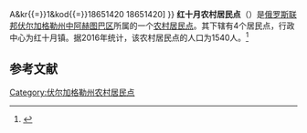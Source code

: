 {{Infobox Settlement
| official_name = 红十月农村居民点
| native_name = Краснооктябрьское сельское поселение
| settlement_type = [[农村居民点|农村居民点]]
| subdivision_type = [[国家|国家]]
| subdivision_type1 = [[州_(俄罗斯)|州]]
| subdivision_type2 = [[区_(苏联)|区]]
| subdivision_name = {{RUS}}
| subdivision_name1 = [[伏尔加格勒州|伏尔加格勒州]]
| subdivision_name2 = [[中阿赫图巴区|中阿赫图巴区]]
| seat_type = 行政中心
| seat = 红十月镇
| population_as_of=2016
| population_footnotes = <ref name=stat />
| population_total = 1540
| coordinates_display = inline,title
| latd = 49 | latm = 04 | lats = 44 | latNS = N
| longd = 45 | longm = 18 | longs = 29 | longEW = E
| timezone = [[莫斯科时间|MSK]]
| utc_offset = +3
| blank_name = [[俄罗斯市政土地区划代码|OKTMO编码]]
| blank_info = [http://classif.spb.ru/classificators/view/tma.php?st{{=}}A&kr{{=}}1&kod{{=}}18651420 18651420]
}}
'''红十月农村居民点'''（{{lang-ru|Краснооктябрьское сельское поселение}}）是[[俄罗斯联邦|俄罗斯联邦]][[伏尔加格勒州|伏尔加格勒州]][[中阿赫图巴区|中阿赫图巴区]]所属的一个[[农村居民点|农村居民点]]。其下辖有4个居民点，行政中心为红十月镇。据2016年统计，该农村居民点的人口为1540人。<ref name=stat>{{cite web | url = http://www.gks.ru/free_doc/doc_2016/bul_dr/mun_obr2016.rar | title = Численность населения Российской Федерации по муниципальным образованиям на 1 января 2016 года | language = ru | accessdate = 2016-12-19 | archive-date = 2019-05-13 | archive-url = https://web.archive.org/web/20190513150350/http://www.gks.ru/free_doc/doc_2016/bul_dr/mun_obr2016.rar | dead-url = no }}</ref>

== 参考文献 ==
{{reflist}}

{{Russia-stub}}

[[Category:伏尔加格勒州农村居民点|Category:伏尔加格勒州农村居民点]]